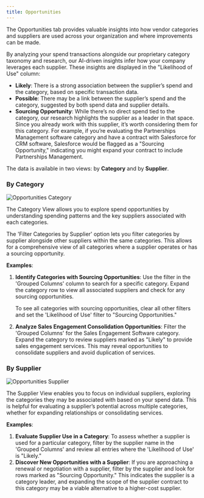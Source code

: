 ```yaml
---
title: Opportunities
---
```


The Opportunities tab provides valuable insights into how vendor categories and suppliers are used across your organization and where improvements can be made.

By analyzing your spend transactions alongside our proprietary category taxonomy and research, our AI-driven insights infer how your company leverages each supplier. These insights are displayed in the "Likelihood of Use" column:

- **Likely**: There is a strong association between the supplier’s spend and the category, based on specific transaction data.
- **Possible**: There may be a link between the supplier’s spend and the category, suggested by both spend data and supplier details.
- **Sourcing Opportunity**: While there’s no direct spend tied to the category, our research highlights the supplier as a leader in that space. Since you already work with this supplier, it’s worth considering them for this category. For example, if you’re evaluating the Partnerships Management software category and have a contract with Salesforce for CRM software, Salesforce would be flagged as a "Sourcing Opportunity," indicating you might expand your contract to include Partnerships Management.

The data is available in two views: by **Category** and by **Supplier**.

### By Category

![Opportunities Category](/images/gifs_images/opportunities-categories.png)

The Category View allows you to explore spend opportunities by understanding spending patterns and the key suppliers associated with each categories.

The 'Filter Categories by Supplier' option lets you filter categories by supplier alongside other suppliers within the same categories. This allows for a comprehensive view of all categories where a supplier operates or has a sourcing opportunity.

**Examples**:

1. **Identify Categories with Sourcing Opportunities**: Use the filter in the 'Grouped Columns' column to search for a specific category. Expand the category row to view all associated suppliers and check for any sourcing opportunities.
    
    To see all categories with sourcing opportunities, clear all other filters and set the 'Likelihood of Use' filter to "Sourcing Opportunities."
    
2. **Analyze Sales Engagement Consolidation Opportunities**: Filter the 'Grouped Columns' for the Sales Engagement Software category. Expand the category to review suppliers marked as "Likely" to provide sales engagement services. This may reveal opportunities to consolidate suppliers and avoid duplication of services.

### By Supplier

![Opportunities Supplier](/images/gifs_images/opportunities-supplier.png)

The Supplier View enables you to focus on individual suppliers, exploring the categories they may be associated with based on your spend data. This is helpful for evaluating a supplier’s potential across multiple categories, whether for expanding relationships or consolidating services.

**Examples**:

1. **Evaluate Supplier Use in a Category**: To assess whether a supplier is used for a particular category, filter by the supplier name in the 'Grouped Columns' and review all entries where the 'Likelihood of Use' is "Likely."
2. **Discover New Opportunities with a Supplier**: If you are approaching a renewal or negotiation with a supplier, filter by the supplier and look for rows marked as "Sourcing Opportunity." This indicates the supplier is a category leader, and expanding the scope of the supplier contract to this category may be a viable alternative to a higher-cost supplier.
